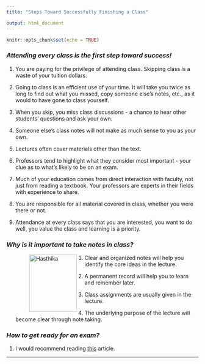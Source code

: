 ```yaml
---
title: "Steps Toward Successfully Finishing a Class"

output: html_document
---
```


```r
knitr::opts_chunk$set(echo = TRUE)
```


### *Attending every class is the first step toward success!*

1. You are paying for the privilege of attending class. Skipping class is a waste  of your tuition dollars.

2. Going to class is an efficient use of your time. It will take you twice as long to find out what you missed, copy someone else's notes, etc., as it would to have gone to class yourself.

3. When you skip, you miss class discussions - a chance to hear other students' questions and ask your own.

4. Someone else's class notes will not make as much sense to you as your own.

5. Lectures often cover materials other than the text.

6. Professors tend to highlight what they consider most important - your clue as to what's likely to be on an exam.

7. Much of your education comes from direct interaction with faculty, not just from reading a textbook. Your professors are experts in their fields with experience to share.

8. You are responsible for all material covered in class, whether you were there or not.

9. Attendance at every class says that you are interested, you want to do well, you value the class and learning is a priority.


### *Why is it important to take notes in class?*


<figure>
<img src="./images/tenor.gif" alt="Hasthika" align="left" hspace="20" style="width:125px;height:150px;">
</figure>


1. Clear and organized notes will help you identify the core  ideas in the lecture.

2. A permanent record will help you to learn and remember later.

5. Class assignments are usually given in the lecture.

6. The underlying purpose of the lecture will become clear through note taking.


### *How to get ready for an exam?*

1. I would recommend reading [this](https://www.wikihow.com/Prepare-for-an-Exam) article. 

***
